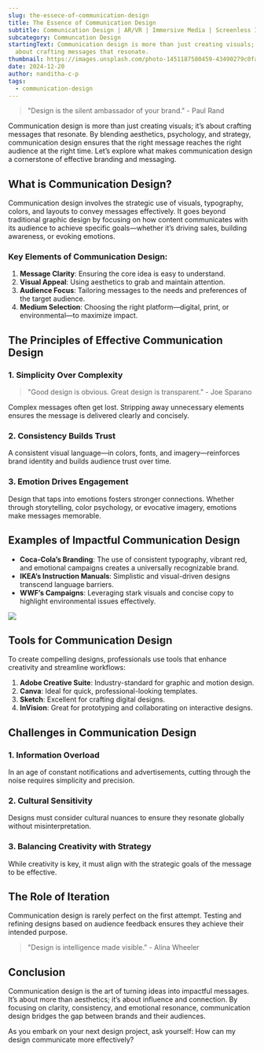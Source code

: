```yaml
---
slug: the-essece-of-communication-design
title: The Essence of Communication Design
subtitle: Communication Design | AR/VR | Immersive Media | Screenless Interface
subcategory: Communcation Design
startingText: Communication design is more than just creating visuals; it’s
  about crafting messages that resonate.
thumbnail: https://images.unsplash.com/photo-1451187580459-43490279c0fa?q=80&w=2944&auto=format&fit=crop&ixlib=rb-4.0.3&ixid=M3wxMjA3fDB8MHxwaG90by1wYWdlfHx8fGVufDB8fHx8fA%3D%3D
date: 2024-12-20
author: nanditha-c-p
tags:
  - communication-design
---
```

> "Design is the silent ambassador of your brand." - Paul Rand

Communication design is more than just creating visuals; it’s about crafting messages that resonate. By blending aesthetics, psychology, and strategy, communication design ensures that the right message reaches the right audience at the right time. Let’s explore what makes communication design a cornerstone of effective branding and messaging.

## What is Communication Design?

Communication design involves the strategic use of visuals, typography, colors, and layouts to convey messages effectively. It goes beyond traditional graphic design by focusing on how content communicates with its audience to achieve specific goals—whether it’s driving sales, building awareness, or evoking emotions.

### Key Elements of Communication Design:

1. **Message Clarity**: Ensuring the core idea is easy to understand.
2. **Visual Appeal**: Using aesthetics to grab and maintain attention.
3. **Audience Focus**: Tailoring messages to the needs and preferences of the target audience.
4. **Medium Selection**: Choosing the right platform—digital, print, or environmental—to maximize impact.

## The Principles of Effective Communication Design

### 1. Simplicity Over Complexity

> "Good design is obvious. Great design is transparent." - Joe Sparano

Complex messages often get lost. Stripping away unnecessary elements ensures the message is delivered clearly and concisely.

### 2. Consistency Builds Trust

A consistent visual language—in colors, fonts, and imagery—reinforces brand identity and builds audience trust over time.

### 3. Emotion Drives Engagement

Design that taps into emotions fosters stronger connections. Whether through storytelling, color psychology, or evocative imagery, emotions make messages memorable.

## Examples of Impactful Communication Design

* **Coca-Cola’s Branding**: The use of consistent typography, vibrant red, and emotional campaigns creates a universally recognizable brand.
* **IKEA’s Instruction Manuals**: Simplistic and visual-driven designs transcend language barriers.
* **WWF’s Campaigns**: Leveraging stark visuals and concise copy to highlight environmental issues effectively.

![](https://images.unsplash.com/photo-1455849318743-b2233052fcff?q=80&w=2938&auto=format&fit=crop&ixlib=rb-4.0.3&ixid=M3wxMjA3fDB8MHxwaG90by1wYWdlfHx8fGVufDB8fHx8fA%3D%3D)

## Tools for Communication Design

To create compelling designs, professionals use tools that enhance creativity and streamline workflows:

1. **Adobe Creative Suite**: Industry-standard for graphic and motion design.
2. **Canva**: Ideal for quick, professional-looking templates.
3. **Sketch**: Excellent for crafting digital designs.
4. **InVision**: Great for prototyping and collaborating on interactive designs.

## Challenges in Communication Design

### 1. Information Overload

In an age of constant notifications and advertisements, cutting through the noise requires simplicity and precision.

### 2. Cultural Sensitivity

Designs must consider cultural nuances to ensure they resonate globally without misinterpretation.

### 3. Balancing Creativity with Strategy

While creativity is key, it must align with the strategic goals of the message to be effective.

## The Role of Iteration

Communication design is rarely perfect on the first attempt. Testing and refining designs based on audience feedback ensures they achieve their intended purpose.

> "Design is intelligence made visible." - Alina Wheeler

## Conclusion

Communication design is the art of turning ideas into impactful messages. It’s about more than aesthetics; it’s about influence and connection. By focusing on clarity, consistency, and emotional resonance, communication design bridges the gap between brands and their audiences.

As you embark on your next design project, ask yourself: How can my design communicate more effectively?